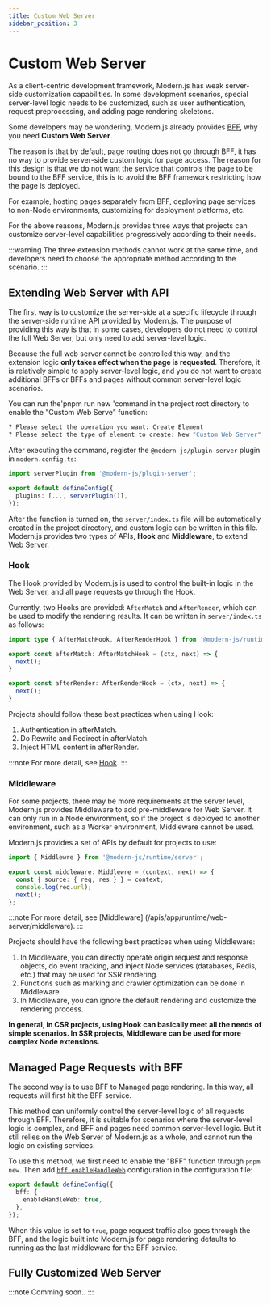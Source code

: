 ```yaml
---
title: Custom Web Server
sidebar_position: 3
---
```

# Custom Web Server

As a client-centric development framework, Modern.js has weak server-side customization capabilities. In some development scenarios, special server-level logic needs to be customized, such as user authentication, request preprocessing, and adding page rendering skeletons.

Some developers may be wondering, Modern.js already provides [BFF](/guides/advanced-features/bff/function.html), why you need **Custom Web Server**.

The reason is that by default, page routing does not go through BFF, it has no way to provide server-side custom logic for page access. The reason for this design is that we do not want the service that controls the page to be bound to the BFF service, this is to avoid the BFF framework restricting how the page is deployed.

For example, hosting pages separately from BFF, deploying page services to non-Node environments, customizing for deployment platforms, etc.

For the above reasons, Modern.js provides three ways that projects can customize server-level capabilities progressively according to their needs.

:::warning
The three extension methods cannot work at the same time, and developers need to choose the appropriate method according to the scenario.
:::

## Extending Web Server with API

The first way is to customize the server-side at a specific lifecycle through the server-side runtime API provided by Modern.js. The purpose of providing this way is that in some cases, developers do not need to control the full Web Server, but only need to add server-level logic.

Because the full web server cannot be controlled this way, and the extension logic **only takes effect when the page is requested**. Therefore, it is relatively simple to apply server-level logic, and you do not want to create additional BFFs or BFFs and pages without common server-level logic scenarios.

You can run the'pnpm run new 'command in the project root directory to enable the "Custom Web Serve" function:

```bash
? Please select the operation you want: Create Element
? Please select the type of element to create: New "Custom Web Server" source code directory
```

After executing the command, register the `@modern-js/plugin-server` plugin in `modern.config.ts`:

```ts title="modern.config.ts"
import serverPlugin from '@modern-js/plugin-server';

export default defineConfig({
  plugins: [..., serverPlugin()],
});
```

After the function is turned on, the `server/index.ts` file will be automatically created in the project directory, and custom logic can be written in this file. Modern.js provides two types of APIs, **Hook** and **Middleware**, to extend Web Server.

### Hook

The Hook provided by Modern.js is used to control the built-in logic in the Web Server, and all page requests go through the Hook.

Currently, two Hooks are provided: `AfterMatch` and `AfterRender`, which can be used to modify the rendering results. It can be written in `server/index.ts` as follows:

```ts
import type { AfterMatchHook, AfterRenderHook } from '@modern-js/runtime/server';

export const afterMatch: AfterMatchHook = (ctx, next) => {
  next();
}

export const afterRender: AfterRenderHook = (ctx, next) => {
  next();
}
```

Projects should follow these best practices when using Hook:

1. Authentication in afterMatch.
2. Do Rewrite and Redirect in afterMatch.
3. Inject HTML content in afterRender.

:::note
For more detail, see [Hook](/apis/app/runtime/web-server/hook).
:::

### Middleware

For some projects, there may be more requirements at the server level, Modern.js provides Middleware to add pre-middleware for Web Server. It can only run in a Node environment, so if the project is deployed to another environment, such as a Worker environment, Middleware cannot be used.

Modern.js provides a set of APIs by default for projects to use:

```ts
import { Middlewre } from '@modern-js/runtime/server';

export const middleware: Middlewre = (context, next) => {
  const { source: { req, res } } = context;
  console.log(req.url);
  next();
};
```

:::note
For more detail, see [Middleware] (/apis/app/runtime/web-server/middleware).
:::

Projects should have the following best practices when using Middleware:

1. In Middleware, you can directly operate origin request and response objects, do event tracking, and inject Node services (databases, Redis, etc.) that may be used for SSR rendering.
2. Functions such as marking and crawler optimization can be done in Middleware.
3. In Middleware, you can ignore the default rendering and customize the rendering process.

**In general, in CSR projects, using Hook can basically meet all the needs of simple scenarios. In SSR projects, Middleware can be used for more complex Node extensions.**

## Managed Page Requests with BFF

The second way is to use BFF to Managed page rendering. In this way, all requests will first hit the BFF service.

This method can uniformly control the server-level logic of all requests through BFF. Therefore, it is suitable for scenarios where the server-level logic is complex, and BFF and pages need common server-level logic. But it still relies on the Web Server of Modern.js as a whole, and cannot run the logic on existing services.

To use this method, we first need to enable the "BFF" function through `pnpm new`. Then add [`bff.enableHandleWeb`](/configure/app/bff/enable-handle-web.html) configuration in the configuration file:

```ts
export default defineConfig({
  bff: {
    enableHandleWeb: true,
  },
});
```

When this value is set to `true`, page request traffic also goes through the BFF, and the logic built into Modern.js for page rendering defaults to running as the last middleware for the BFF service.

## Fully Customized Web Server

:::note
Comming soon..
:::
